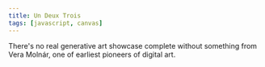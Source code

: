 ```yaml
---
title: Un Deux Trois
tags: [javascript, canvas]
---
```


There's no real generative art showcase complete without something from Vera Molnár, one of earliest pioneers of digital art.

<UndeuxTrois client:load />